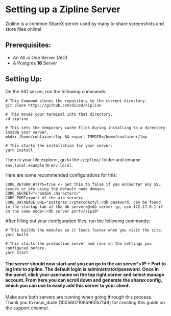 # Setting up a Zipline Server

Zipline is a common ShareX server used by many to share screenshots and store files online!

## Prerequisites:

- An All in One Server (AIO)
- A Postgres __**16**__ Server

## Setting Up:

On the AIO server, run the following commands:

```
# This Command clones the repository to the current directory.
git clone https://github.com/diced/zipline

# This moves your terminal into that directory.
cd zipline

# This sets the temporary cache files during installing to a directory inside your server.
mkdir /home/container/tmp && export TMPDIR=/home/container/tmp

# This starts the installation for your server.
yarn install
```

Then in your file explorer, go to the `/zipline/` folder and rename `env.local.example` to `env.local`.

Here are some recommended configurations for this:

```
CORE_RETURN_HTTPS=true <- Set this to false if you encounter any SSL issues or are using the default node domain.
CORE_SECRET="<random characters>"
CORE_PORT=<port of the aio server>
CORE_DATABASE_URL="postgres://pterodactyl:<db password, can be found in the startup tab of the db server>@<db server ip, use 172.17.0.1 if on the same node>:<db server port>/zip10"
```
After filling out your configuration files, run the following commands:

```
# This builds the modules so it loads faster when you visit the site.
yarn build

# This starts the production server and runs on the settings you configured before.
yarn start
```

#### The server should now start and you can go to the aio server's IP + Port to log into to zipline. The default login is administrator/password. Once in the panel, click your username on the top right corner and select manage account. From here you can scroll down and generate the sharex config, which you can use to easily add this server to your client.

<Tip>
    Make sure both servers are running when going through this process.
</Tip>

<Tip>
    Thank you to raspi_dude (1005607106596057149) for creating this guide on the support channel.
</Tip>